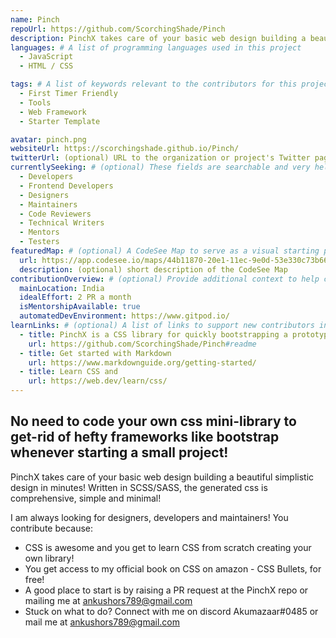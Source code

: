 ```yaml
---
name: Pinch
repoUrl: https://github.com/ScorchingShade/Pinch
description: PinchX takes care of your basic web design building a beautiful simplistic design in minutes! Written in SCSS/SASS, the generated css is comprehensive, simple and minimal!
languages: # A list of programming languages used in this project
  - JavaScript
  - HTML / CSS

tags: # A list of keywords relevant to the contributors for this project
  - First Timer Friendly
  - Tools
  - Web Framework
  - Starter Template

avatar: pinch.png
websiteUrl: https://scorchingshade.github.io/Pinch/
twitterUrl: (optional) URL to the organization or project's Twitter page
currentlySeeking: # (optional) These fields are searchable and very helpful for contributors to match well with your project
  - Developers
  - Frontend Developers
  - Designers
  - Maintainers
  - Code Reviewers
  - Technical Writers
  - Mentors
  - Testers
featuredMap: # (optional) A CodeSee Map to serve as a visual starting point for contributors
  url: https://app.codesee.io/maps/44b11870-20e1-11ec-9e0d-53e330c73b66
  description: (optional) short description of the CodeSee Map
contributionOverview: # (optional) Provide additional context to help contributors match well with your project
  mainLocation: India
  idealEffort: 2 PR a month
  isMentorshipAvailable: true
  automatedDevEnvironment: https://www.gitpod.io/
learnLinks: # (optional) A list of links to support new contributors in learning about your project and tech stack and culture / community
  - title: PinchX is a CSS library for quickly bootstrapping a prototype app
    url: https://github.com/ScorchingShade/Pinch#readme
  - title: Get started with Markdown
    url: https://www.markdownguide.org/getting-started/
  - title: Learn CSS and
    url: https://web.dev/learn/css/
---
```


<!-- Divide your content into sections using our handy shortcodes. Each section is optional -->

<Overview>

## No need to code your own css mini-library to get-rid of hefty frameworks like bootstrap whenever starting a small project!
PinchX takes care of your basic web design building a beautiful simplistic design in minutes!
Written in SCSS/SASS, the generated css is comprehensive, simple and minimal!
</Overview>

<Contributing>

I am always looking for designers, developers and maintainers! You contribute because:

- CSS is awesome and you get to learn CSS from scratch creating your own library!
- You get access to my official book on CSS on amazon - CSS Bullets, for free!
- A good place to start is by raising a PR request at the PinchX repo or mailing me at ankushors789@gmail.com
- Stuck on what to do? Connect with me on discord Akumazaar#0485 or mail me at ankushors789@gmail.com



</Contributing>
